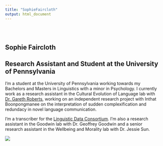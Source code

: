 ```yaml
---
title: "SophieFaircloth"
output: html_document
---
```


<style type="text/css">
.title {
  display: none;
}

#getting-started img {
  margin-right: 10px;
}

</style>

<div class="row" style="padding-top: 30px;">
<div class="col-sm-6">

# **Sophie Faircloth**

## Research Assistant and Student at the University of Pennsylvania

I'm a student at the University of Pennsylvania working towards my Bachelors and Masters in Linguistics with a minor in Psychology. I currently work as a research assistant in the Cultural Evolution of Language lab with [Dr. Gareth Roberts](https://www.drgarethroberts.com), working on an independent research project with Inthat Boonpongmanee on the interpretation of sudden complexification and redundacy in novel language communication.

I'm a transcriber for the [Linguistic Data Consortium](https://www.ldc.upenn.edu).
I'm also a research assistant in the Goodwin lab with Dr. Geoffrey Goodwin and a senior research assistant in the Wellbeing and Morality lab with Dr. Jessie Sun.


</div>
<div class="col-sm-6">


![](https://www.curf.upenn.edu/sites/default/files/styles/resource_grid_320x215/public/faircloth.jpg?itok=MHKIBRuL&c=e76fe8821d285a1b83be307a64b537f8)
</a>
</div>
